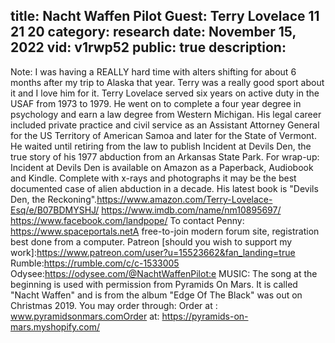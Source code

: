 title: Nacht Waffen Pilot Guest: Terry Lovelace 11 21 20
category: research
date: November 15, 2022
vid: v1rwp52
public: true
description:
---
Note: I was having a REALLY hard time with alters shifting for about 6 months after my trip to Alaska that year. Terry was a really good sport about it and I love him for it.
Terry Lovelace served six years on active duty in the USAF from 1973 to 1979. He went on to complete a four year degree in psychology and earn a law degree from Western Michigan. His legal career included private practice and civil service as an Assistant Attorney General for the US Territory of American Samoa and later for the State of Vermont. He waited until retiring from the law to publish Incident at Devils Den, the true story of his 1977 abduction from an Arkansas State Park.
For wrap-up: Incident at Devils Den is available on Amazon as a Paperback, Audiobook and Kindle. Complete with x-rays and photographs it may be the best documented case of alien abduction in a decade.
His latest book is "Devils Den, the Reckoning".https://www.amazon.com/Terry-Lovelace-Esq/e/B07BDMYSHJ/
https://www.imdb.com/name/nm10895697/
https://www.facebook.com/landpope/
To contact Penny:
https://www.spaceportals.netA free-to-join modern forum site, registration best done from a computer.
Patreon [should you wish to support my work]:https://www.patreon.com/user?u=15523662&fan_landing=true
Rumble:https://rumble.com/c/c-1533005
Odysee:https://odysee.com/@NachtWaffenPilot:e
MUSIC:
The song at the beginning is used with permission from Pyramids On Mars.
It is called "Nacht Waffen" and is from the album "Edge Of The Black" was out on Christmas 2019.
You may order through:
Order at : www.pyramidsonmars.comOrder at: https://pyramids-on-mars.myshopify.com/
